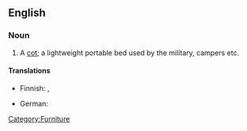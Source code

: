 ==English==

===Noun===
{{en-noun|sg=[[camp]] [[bed]]}}

# A [[cot]]; a lightweight portable bed used by the military, campers etc.

====Translations====
{{trans-top|a cot}}
* Finnish: {{t-|fi|kenttävuode}}, {{t-|fi|telttasänky}}
{{trans-mid}}
* German: {{t-|de|Feldbett|n}}
{{trans-bottom}}

[[Category:Furniture]]